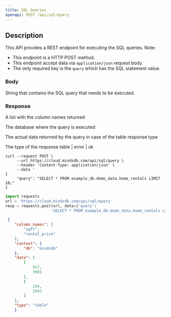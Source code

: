 ```yaml
---
title: SQL Queries
openapi: POST /api/sql/query
---
```


## Description

This API provides a REST endpoint for executing the SQL queries. Note:

* This endpoint is a HTTP POST method.
* This endpoint accept data via `application/json` request body. 
* The only required key is the `query` which has the SQL statement value.

### Body

<ParamField body='query' type='string' required>

String that contains the SQL query that needs to be executed. 

</ParamField>

### Response

<ResponseField name="column_names" type="array" required>  

A list with the column names returned

</ResponseField>

<ResponseField name="context" type="object" required>  
 
The database where the query is executed

</ResponseField>

<ResponseField name="data" type="array">  
    
The actual data returned by the query in case of the table response type
</ResponseField>

<ResponseField name="type" type="string">  
     
The type of the response table | error | ok
</ResponseField>


<RequestExample>

```shell Shell
curl --request POST \
     --url https://cloud.mindsdb.com/api/sql/query \
     --header 'Content-Type: application/json' \
     --data '
{
     "query": "SELECT * FROM example_db.demo_data.home_rentals LIMIT 10;"
}

```


```python Python
import requests
url = 'https://cloud.mindsdb.com/api/sql/query'
resp = requests.post(url, data={'query': 
                    'SELECT * FROM example_db.demo_data.home_rentals LIMIT 10;'})
```

</RequestExample>

<ResponseExample>

```json Response
 {
    "column_names": [
        "sqft",
        "rental_price"
    ],
    "context": {
        "db": "mindsdb"
    },
    "data": [
        [
            917,
            3901
        ],
        [
            194,
            2042
        ]
    ],
    "type": "table"
    }
```

</ResponseExample>
